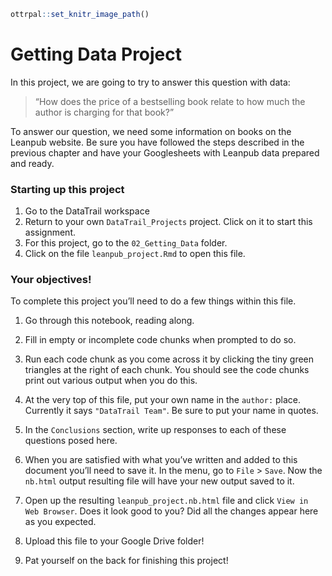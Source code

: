 
```r
ottrpal::set_knitr_image_path()
```

# Getting Data Project

In this project, we are going to try to answer this question with data:

> "How does the price of a bestselling book relate to how much the author is charging for that book?"

To answer our question, we need some information on books on the Leanpub website. Be sure you have followed the steps described in the previous chapter and have your Googlesheets with Leanpub data prepared and ready.

### Starting up this project

1. Go to the DataTrail workspace
3. Return to your own `DataTrail_Projects` project. Click on it to start this assignment. 
4. For this project, go to the `02_Getting_Data` folder.
5. Click on the file `leanpub_project.Rmd` to open this file.

### Your objectives!

To complete this project you'll need to do a few things within this file.  

1. Go through this notebook, reading along.

2. Fill in empty or incomplete code chunks when prompted to do so.

3. Run each code chunk as you come across it by clicking the tiny green triangles at the right of each chunk. You should see the code chunks print out various output when you do this.

4. At the very top of this file, put your own name in the `author:` place. Currently it says `"DataTrail Team"`. Be sure to put your name in quotes.

5. In the `Conclusions` section, write up responses to each of these questions posed here.

6. When you are satisfied with what you've written and added to this document you'll need to save it. In the menu, go to `File` > `Save`. Now the `nb.html` output resulting file will have your new output saved to it.

7. Open up the resulting `leanpub_project.nb.html` file and click `View in Web Browser`. Does it look good to you? Did all the changes appear here as you expected.

8. Upload this file to your Google Drive folder!

7. Pat yourself on the back for finishing this project!
